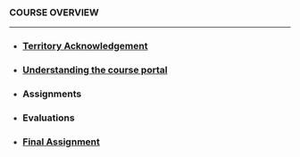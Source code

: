 ### **COURSE OVERVIEW**

---

- ### [Territory Acknowledgement](https://carleton.ca/indigenous/policies-procedures/algonquin-territory-acknowledgment/)
- ### [Understanding the course portal](/arcn5005)
- ### Assignments
- ### Evaluations
- ### [Final Assignment](/arcn5005/final-example)
